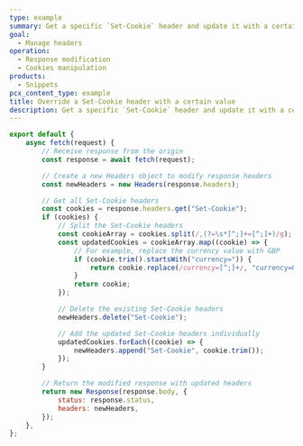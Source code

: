 ```yaml
---
type: example
summary: Get a specific `Set-Cookie` header and update it with a certain value.
goal:
  - Manage headers
operation:
  - Response modification
  - Cookies manipulation
products:
  - Snippets
pcx_content_type: example
title: Override a Set-Cookie header with a certain value
description: Get a specific `Set-Cookie` header and update it with a certain value.
---
```


```js
export default {
	async fetch(request) {
		// Receive response from the origin
		const response = await fetch(request);

		// Create a new Headers object to modify response headers
		const newHeaders = new Headers(response.headers);

		// Get all Set-Cookie headers
		const cookies = response.headers.get("Set-Cookie");
		if (cookies) {
			// Split the Set-Cookie headers
			const cookieArray = cookies.split(/,(?=\s*[^;]+=[^;]+)/g);
			const updatedCookies = cookieArray.map((cookie) => {
				// For example, replace the currency value with GBP
				if (cookie.trim().startsWith("currency=")) {
					return cookie.replace(/currency=[^;]+/, "currency=GBP");
				}
				return cookie;
			});

			// Delete the existing Set-Cookie headers
			newHeaders.delete("Set-Cookie");

			// Add the updated Set-Cookie headers individually
			updatedCookies.forEach((cookie) => {
				newHeaders.append("Set-Cookie", cookie.trim());
			});
		}

		// Return the modified response with updated headers
		return new Response(response.body, {
			status: response.status,
			headers: newHeaders,
		});
	},
};
```
